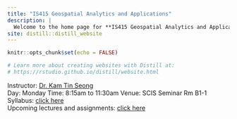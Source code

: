 ```yaml
---
title: "IS415 Geospatial Analytics and Applications"
description: |
  Welcome to the home page for **IS415 Geospatial Analytics and Applications**. All course materials will be posted on this site.
site: distill::distill_website
---
```


```r
knitr::opts_chunk$set(echo = FALSE)

# Learn more about creating websites with Distill at:
# https://rstudio.github.io/distill/website.html

```

Instructor: [Dr. Kam Tin Seong](https://www.smu.edu.sg/faculty/profile/9618/KAM-Tin-Seong)  
Day: Monday 
Time: 8:15am to 11:30am
Venue: SCIS Seminar Rm B1-1  
Syllabus: [click here](syllabus.html)  
Upcoming lectures and assignments: [click here](schedule.html)
